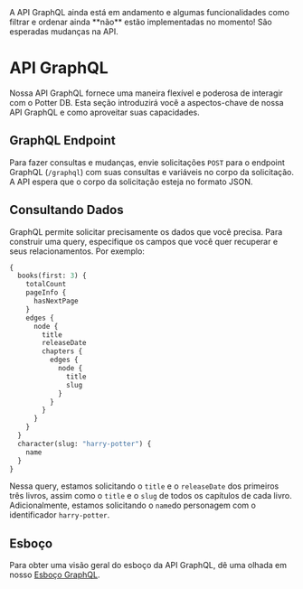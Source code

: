 
<Callout type="warning" emoji="⚠️">
  A API GraphQL ainda está em andamento e algumas funcionalidades como filtrar e ordenar ainda **não** estão implementadas no momento! São esperadas mudanças na API.
</Callout>

# API GraphQL
Nossa API GraphQL fornece uma maneira flexível e poderosa de interagir com o Potter DB. Esta seção introduzirá você a aspectos-chave de nossa API GraphQL e como aproveitar suas capacidades.

## GraphQL Endpoint
Para fazer consultas e mudanças, envie solicitações `POST` para o endpoint GraphQL (`/graphql`) com suas consultas e variáveis no corpo da solicitação. A API espera que o corpo da solicitação esteja no formato JSON.

## Consultando Dados
GraphQL permite solicitar precisamente os dados que você precisa. Para construir uma query, especifique os campos que você quer recuperar e seus relacionamentos. Por exemplo:

```graphql
{
  books(first: 3) {
    totalCount
    pageInfo {
      hasNextPage
    }
    edges {
      node {
        title
        releaseDate
        chapters {
          edges {
            node {
              title
              slug
            }
          }
        }
      }
    }
  }
  character(slug: "harry-potter") {
    name
  }
}
```
Nessa query, estamos solicitando o `title` e o `releaseDate` dos primeiros três livros, assim como o `title` e o `slug` de todos os capítulos de cada livro. Adicionalmente, estamos solicitando o `name`do personagem com o identificador `harry-potter`.

## Esboço
Para obter uma visão geral do esboço da API GraphQL, dê uma olhada em nosso [Esboço GraphQL](https://github.com/danielschuster-muc/potter-db/blob/master/backend/app/graphql/schema.json).

